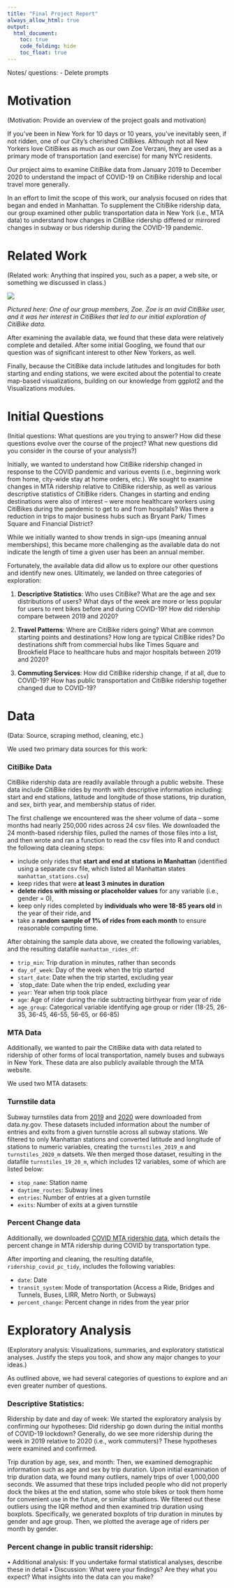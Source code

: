 ```yaml
---
title: "Final Project Report"
always_allow_html: true
output: 
  html_document:
    toc: true
    code_folding: hide
    toc_float: true
---
```


Notes/ questions: 
- Delete prompts

# Motivation 

(Motivation: Provide an overview of the project goals and motivation)

If you've been in New York for 10 days or 10 years, you've inevitably seen, if not ridden, one of our City's cherished CitiBikes. Although not all New Yorkers love CitiBikes as much as our own Zoe Verzani, they are used as a primary mode of transportation (and exercise) for many NYC residents. 

Our project aims to examine CitiBike data from January 2019 to December 2020 to understand the impact of COVID-19 on CitiBike ridership and local travel more generally. 

In an effort to limit the scope of this work, our analysis focused on rides that began and ended in Manhattan. To supplement the CitiBike ridership data, our group examined other public transportation data in New York (i.e., MTA data) to understand how changes in CitiBike ridership differed or mirrored changes in subway or bus ridership during the COVID-19 pandemic. 

# Related Work 

(Related work: Anything that inspired you, such as a paper, a web site, or something we discussed in class.) 

![](https://media.giphy.com/media/l41lW0esiJ92DmHBu/giphy.gif)

*Pictured here: One of our group members, Zoe. Zoe is an avid CitiBike user, and it was her interest in CitiBikes that led to our initial exploration of CitiBike data.*

After examining the available data, we found that these data were relatively complete and detailed. After some initial Googling, we found that our question was of significant interest to other New Yorkers, as well. 

Finally, because the CitiBike data include latitudes and longitudes for both starting and ending stations, we were excited about the potential to create map-based visualizations, building on our knowledge from ggplot2 and the Visualizations modules. 

# Initial Questions

(Initial questions: What questions are you trying to answer? How did these questions evolve over the course of the project? What new questions did you consider in the course of your analysis?) 

Initially, we wanted to understand how CitiBike ridership changed in response to the COVID pandemic and various events (i.e., beginning work from home, city-wide stay at home orders, etc.). We sought to examine changes in MTA ridership relative to CitiBike ridership, as well as various descriptive statistics of CitiBike riders. Changes in starting and ending destinations were also of interest – were more healthcare workers using CitiBikes during the pandemic to get to and from hospitals? Was there a reduction in trips to major business hubs such as Bryant Park/ Times Square and Financial District? 

While we initially wanted to show trends in sign-ups (meaning annual memberships), this became more challenging as the available data do not indicate the length of time a given user has been an annual member. 

Fortunately, the available data did allow us to explore our other questions and identify new ones. Ultimately, we landed on three categories of exploration: 

1.    **Descriptive Statistics**: Who uses CitiBike? What are the age and sex distributions of users? What days of the week are more or less popular for users to rent bikes before and during COVID-19?  How did ridership compare between 2019 and 2020? 

2.    **Travel Patterns**: Where are CitiBike riders going? What are common starting points and destinations? How long are typical CitiBike rides? Do destinations shift from commercial hubs like Times Square and Brookfield Place to healthcare hubs and major hospitals between 2019 and 2020? 

3.    **Commuting Services**: How did CitiBike ridership change, if at all, due to COVID-19? How has public transportation and CitiBike ridership together changed due to COVID-19? 

# Data

(Data: Source, scraping method, cleaning, etc.) 

We used two primary data sources for this work: 

### **CitiBike Data**

CitiBike ridership data are readily available through a public website. These data include CitiBike rides by month with descriptive information including: start and end stations, latitude and longitude of those stations, trip duration, and sex, birth year, and membership status of rider. 

The first challenge we encountered was the sheer volume of data – some months had nearly 250,000 rides across 24 csv files. We downloaded the 24 month-based ridership files, pulled the names of those files into a list, and then wrote and ran a function to read the csv files into R and conduct the following data cleaning steps:

*   include only rides that **start and end at stations in Manhattan** (identified using a separate csv file, which listed all Manhattan states `manhattan_stations.csv`)
*   keep rides that were **at least 3 minutes in duration** 
*   **delete rides with missing or placeholder values** for any variable (i.e., gender = 0),
*   keep only rides completed by **individuals who were 18-85 years old** in the year of their ride, and 
*   take a **random sample of 1% of rides from each month** to ensure reasonable computing time. 

After obtaining the sample data above, we created the following variables, and the resulting datafile `manhattan_rides_df`: 

*   `trip_min`: Trip duration in minutes, rather than seconds
*   `day_of_week`: Day of the week when the trip started
*   `start_date`: Date when the trip started, excluding year 
*   `stop_date: Date when the trip ended, excluding year
*   `year`: Year when trip took place
*   `age`: Age of rider during the ride subtracting birthyear from year of ride
*   `age_group`: Categorical variable identifying age group or rider (18-25, 26-35, 36-45, 46-55, 56-65, or 66-85)

### **MTA Data**

Additionally, we wanted to pair the CitiBike data with data related to ridership of other forms of local transportation, namely buses and subways in New York. These data are also publicly available through the MTA website.

We used two MTA datasets:

### Turnstile data

Subway turnstiles data from [2019](https://data.ny.gov/Transportation/Turnstile-Usage-Data-2019/xfn5-qji9) and [2020](https://data.ny.gov/Transportation/Turnstile-Usage-Data-2020/py8k-a8wg) were downloaded from data.ny.gov. These datasets included information about the number of entries and exits from a given turnstile across all subway stations. We filtered to only Manhattan stations and converted latitude and longitude of stations to numeric variables, creating the `turnstiles_2019_m` and `turnstiles_2020_m` datsets. We then merged those dataset, resulting in the datafile `turnstiles_19_20_m`, which includes 12 variables, some of which are listed below: 

*   `stop_name`: Station name
*   `daytime_routes`: Subway lines 
*   `entries`: Number of entries at a given turnstile 
*   `exits`: Number of exits at a given turnstile 

### Percent Change data

Additionally, we downloaded [COVID MTA ridership data](https://new.mta.info/coronavirus/ridership), which details the percent change in MTA ridership during COVID by transportation type. 

After importing and cleaning, the resulting datafile, `ridership_covid_pc_tidy`, includes the following variables: 

*   `date`: Date
*   `transit_system`: Mode of transportation (Access a Ride, Bridges and Tunnels, Buses, LIRR, Metro North, or Subways) 
*   `percent_change`: Percent change in rides from the year prior 

# Exploratory Analysis

(Exploratory analysis: Visualizations, summaries, and exploratory statistical analyses. Justify the steps you took, and show any major changes to your ideas.)

As outlined above, we had several categories of questions to explore and an even greater number of questions. 

### Descriptive Statistics: 

Ridership by date and day of week: We started the exploratory analysis by confirming our hypotheses: Did ridership go down during the initial months of COVID-19 lockdown? Generally, do we see more ridership during the week in 2019 relative to 2020 (i.e., work commuters)? These hypotheses were examined and confirmed. 

Trip duration by age, sex, and month: Then, we examined demographic information such as age and sex by trip duration. Upon initial examination of trip duration data, we found many outliers, namely trips of over 1,000,000 seconds. We assumed that these trips included people who did not properly dock the bikes at the end station, some who stole bikes or took them home for convenient use in the future, or similar situations. We filtered out these outliers using the IQR method and then examined trip duration using boxplots. Specifically, we generated boxplots of trip duration in minutes by gender and age group. Then, we plotted the average age of riders per month by gender. 

### Percent change in public transit ridership: 



•	Additional analysis: If you undertake formal statistical analyses, describe these in detail
•	Discussion: What were your findings? Are they what you expect? What insights into the data can you make?












